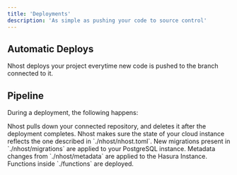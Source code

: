 ```yaml
---
title: 'Deployments'
description: 'As simple as pushing your code to source control'
---
```


## Automatic Deploys

Nhost deploys your project everytime new code is pushed to the branch connected to it. 

## Pipeline

During a deployment, the following happens:


<Steps>
  <Step title="Pull Repository">
    Nhost pulls down your connected repository, and deletes it after the deployment completes.
  </Step>

  <Step title="Update Configuration">
    Nhost makes sure the state of your cloud instance reflects the one described in `./nhost/nhost.toml`.
  </Step>

  <Step title="Apply Database Migrations">
    New migrations present in `./nhost/migrations` are applied to your PostgreSQL instance.
  </Step>

  <Step title="Apply Metadata Changes">
    Metadata changes from  `./nhost/metadata` are applied to the Hasura Instance.
  </Step>

  <Step title="Deploy Functions">
    Functions inside `./functions` are deployed.
  </Step>
</Steps>


